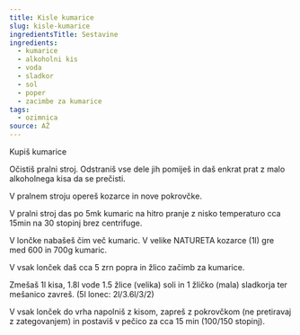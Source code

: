 ```yaml
---
title: Kisle kumarice
slug: kisle-kumarice
ingredientsTitle: Sestavine
ingredients:
  - kumarice
  - alkoholni kis
  - voda
  - sladkor
  - sol
  - poper
  - zacimbe za kumarice
tags:
  - ozimnica
source: AŽ
---
```


Kupiš kumarice

Očistiš pralni stroj. Odstraniš vse dele jih pomiješ in daš enkrat prat z malo alkoholnega kisa da se prečisti.

V pralnem stroju opereš kozarce in nove pokrovčke.

V pralni stroj das po 5mk kumaric na hitro pranje z nisko temperaturo cca 15min na 30 stopinj brez centrifuge.

V lončke nabašeš čim več kumaric. V velike NATURETA kozarce (1l) gre med 600 in 700g kumaric.

V vsak lonček daš cca 5 zrn popra in žlico začimb za kumarice.

Zmešaš 1l kisa, 1.8l vode 1.5 žlice (velika) soli in 1 žličko (mala) sladkorja ter mešanico zavreš. (5l lonec: 2l/3.6l/3/2)

V vsak lonček do vrha napolniš z kisom, zapreš z pokrovčkom (ne pretiravaj z zategovanjem) in postaviš v pečico za cca 15 min (100/150 stopinj).

